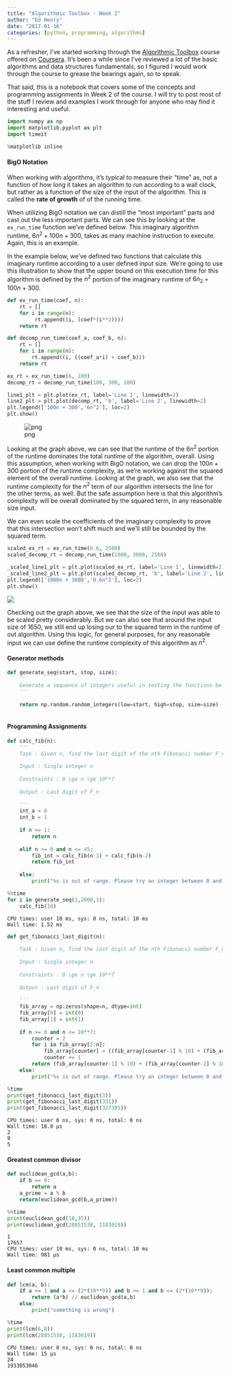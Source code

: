 ```yaml
---
title: "Algorithmic Toolbox - Week 2"
author: "Ed Henry"
date: "2017-01-16"
categories: [python, programming, algorithms]
---
```



As a refresher, I've started working through the [Algorithmic Toolbox](https://www.coursera.org/learn/algorithmic-toolbox) course offered on [Coursera](https://www.coursera.org/). It's been a while since I've reviewed a lot of the basic algorithms and data structures fundamentals, so I figured I would work through the course to grease the bearings again, so to speak.

That said, this is a notebook that covers some of the concepts and programming assignments in Week 2 of the course. I will try to post most of the stuff I review and examples I work through for anyone who may find it interesting and useful.


```python
import numpy as np
import matplotlib.pyplot as plt
import timeit

%matplotlib inline
```

#### BigO Notation

When working with algorithms, it's typical to measure their "time" as, not a function of how long it takes an algorithm to run according to a wall clock, but rather as a function of the size of the input of the algorithm. This is called the **rate of growth** of of the running time.

When utilizing BigO notation we can distill the "most important" parts and cast out the less important parts. We can see this by looking at the `ex_run_time` function we've defined below. This imaginary algorithm runtime, $6n^{2}+100n+300$, takes as many machine instruction to execute. Again, this is an example.

In the example below, we've defined two functions that calculate this imaginary runtime according to a user defined input size. We're going to use this illustration to show that the upper bound on this execution time for this algorithm is defined by the $n^2$ portion of the imaginary runtime of $6n_2 + 100n + 300$.


```python
def ex_run_time(coef, n):
    rt = []
    for i in range(n):
         rt.append((i, (coef*(i**2))))
    return rt

def decomp_run_time(coef_a, coef_b, n):
    rt = []
    for i in range(n):
        rt.append((i, ((coef_a*i) + coef_b)))
    return rt
```


```python
ex_rt = ex_run_time(6, 100)
decomp_rt = decomp_run_time(100, 300, 100)
```


```python
line1_plt = plt.plot(ex_rt, label='Line 1', linewidth=2)
line2_plt = plt.plot(decomp_rt, 'b', label='Line 2', linewidth=2)
plt.legend(['100n + 300','6n^2'], loc=2)
plt.show()
```

:::{#fig-output-4}

![png](./images/output_4_0.png)

:::

Looking at the graph above, we can see that the runtime of the $6n^2$ portion of the runtime dominates the total runtime of the algorithm, overall. Using this assumption, when working with BigO notation, we can drop the $100n+300$ portion of the runtime complexity, as we're working against the squared element of the overall runtime. Looking at the graph, we also see that the runtime complexity for the $n^2$ term of our algorithm intersects the line for the other terms, as well. But the safe assumption here is that this algorithm's complexity will be overall dominated by the squared term, in any reasonable size input.

We can even scale the coefficients of the imaginary complexity to prove that this intersection won't shift much and we'll still be bounded by the squared term.


```python
scaled_ex_rt = ex_run_time(0.6, 2500)
scaled_decomp_rt = decomp_run_time(1000, 3000, 2500)
```


```python
_scaled_line1_plt = plt.plot(scaled_ex_rt, label='Line 1', linewidth=2)
_scaled_line2_plt = plt.plot(scaled_decomp_rt, 'b', label='Line 2', linewidth=2)
plt.legend(['1000n + 3000','0.6n^2'], loc=2)
plt.show()
```

:::{#fig-output-7}

![](./images/output_7_0.png)

:::

Checking out the graph above, we see that the size of the input was able to be scaled pretty considerably. But we can also see that around the input size of 1650, we still end up losing our to the squared term in the runtime of out algorithm. Using this logic, for general purposes, for any reasonable input we can use define the runtime complexity of this algorithm as $n^2$.

#### Generator methods


```python
def generate_seq(start, stop, size):
    '''
    Generate a sequence of integers useful in testing the functions below
    '''
    
    return np.random.random_integers(low=start, high=stop, size=size)
        
```

#### Programming Assignments


```python
def calc_fib(n):
    '''
    Task : Given n, find the last digit of the nth Fibonacci number F_n
    
    Input : Single integer n
    
    Constraints : 0 \ge n \ge 10**7
    
    Output : Last digit of F_n
    
    '''
    int_a = 0
    int_b = 1
    
    if n <= 1:
        return n
    
    elif n >= 0 and n <= 45:
        fib_int = calc_fib(n-1) + calc_fib(n-2)
        return fib_int
    
    else:
        print("%s is out of range. Please try an integer between 0 and 45." % n)
```


```python
%%time 
for i in generate_seq(1,2000,1):
    calc_fib(10)
```

    CPU times: user 10 ms, sys: 0 ns, total: 10 ms
    Wall time: 1.52 ms


```python
def get_fibonacci_last_digit(n):
    '''
    Task : Given n, find the last digit of the nth Fibonacci number F_n
    
    Input : Single integer n
    
    Constraints : 0 \ge n \ge 10**7
    
    Output : Last digit of F_n
    
    '''
    fib_array = np.zeros(shape=n, dtype=int)
    fib_array[0] = int(0)
    fib_array[1] = int(1)
    
    if n >= 0 and n <= 10**7:
        counter = 2
        for i in fib_array[2:n]:
            fib_array[counter] = ((fib_array[counter-1] % 10) + (fib_array[counter-2] % 10))
            counter += 1
        return (fib_array[counter-1] % 10) + (fib_array[counter-2] % 10)
    else:
        print("%s is out of range. Please try an integer between 0 and 10,000,000." % n)
```


```python
%time
print(get_fibonacci_last_digit(3))
print(get_fibonacci_last_digit(331))
print(get_fibonacci_last_digit(327305))
```

    CPU times: user 0 ns, sys: 0 ns, total: 0 ns
    Wall time: 18.8 µs
    2
    9
    5


#### Greatest common divisor


```python
def euclidean_gcd(a,b):
    if b == 0:
        return a
    a_prime = a % b
    return(euclidean_gcd(b,a_prime))
```


```python
%%time
print(euclidean_gcd(18,35))
print(euclidean_gcd(28851538, 1183019))
```

    1
    17657
    CPU times: user 10 ms, sys: 0 ns, total: 10 ms
    Wall time: 981 µs


#### Least common multiple


```python
def lcm(a, b):
    if a >= 1 and a <= (2*(10**9)) and b >= 1 and b <= (2*(10**9)):
        return (a*b) // euclidean_gcd(a,b)
    else:
        print("something is wrong")
```


```python
%time
print(lcm(6,8))
print(lcm(28851538, 1183019))
```

    CPU times: user 0 ns, sys: 0 ns, total: 0 ns
    Wall time: 15 µs
    24
    1933053046
